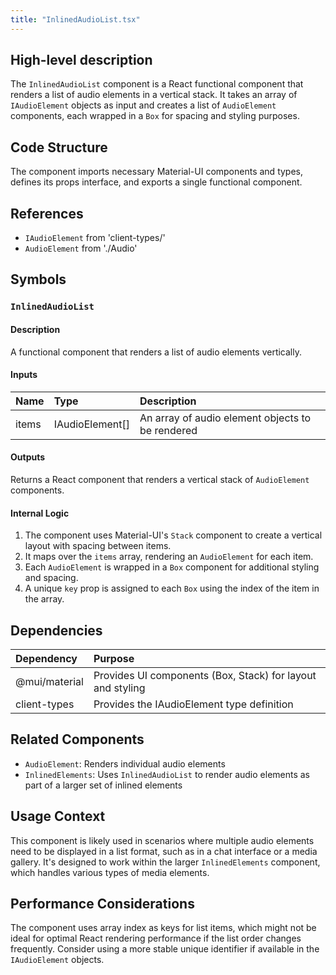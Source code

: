 ```yaml
---
title: "InlinedAudioList.tsx"
---
```


## High-level description
The `InlinedAudioList` component is a React functional component that renders a list of audio elements in a vertical stack. It takes an array of `IAudioElement` objects as input and creates a list of `AudioElement` components, each wrapped in a `Box` for spacing and styling purposes.

## Code Structure
The component imports necessary Material-UI components and types, defines its props interface, and exports a single functional component.

## References
- `IAudioElement` from 'client-types/'
- `AudioElement` from './Audio'

## Symbols

### `InlinedAudioList`
#### Description
A functional component that renders a list of audio elements vertically.

#### Inputs
| Name | Type | Description |
|:-----|:-----|:------------|
| items | IAudioElement[] | An array of audio element objects to be rendered |

#### Outputs
Returns a React component that renders a vertical stack of `AudioElement` components.

#### Internal Logic
1. The component uses Material-UI's `Stack` component to create a vertical layout with spacing between items.
2. It maps over the `items` array, rendering an `AudioElement` for each item.
3. Each `AudioElement` is wrapped in a `Box` component for additional styling and spacing.
4. A unique `key` prop is assigned to each `Box` using the index of the item in the array.

## Dependencies
| Dependency | Purpose |
|:-----------|:--------|
| @mui/material | Provides UI components (Box, Stack) for layout and styling |
| client-types | Provides the IAudioElement type definition |

## Related Components
- `AudioElement`: Renders individual audio elements
- `InlinedElements`: Uses `InlinedAudioList` to render audio elements as part of a larger set of inlined elements

## Usage Context
This component is likely used in scenarios where multiple audio elements need to be displayed in a list format, such as in a chat interface or a media gallery. It's designed to work within the larger `InlinedElements` component, which handles various types of media elements.

## Performance Considerations
The component uses array index as keys for list items, which might not be ideal for optimal React rendering performance if the list order changes frequently. Consider using a more stable unique identifier if available in the `IAudioElement` objects.